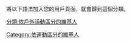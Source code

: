 將以下語法加入您的用戶頁面，就會歸到這個分類。'''{{tl|User LongRunning}}'''

{{Userbox
  |border-c = #996633
  |border-s = 1
  |id-c     = #ccffcc
  |id-s     = 12
  |info-c   = #ffffcc
  |id       = [[Image:Bristol_Half_Marathon.jpg|50px]]
  |info-s   = 9
  |info-fc  = #006666
  |info     = 這個用戶是'''長跑'''或'''[[馬拉松|馬拉松]]'''運動的愛好者。
}}

[[Category:依運動區分的維基人|Category:依運動區分的維基人]]
[[分類:依戶外活動區分的維基人|分類:依戶外活動區分的維基人]]